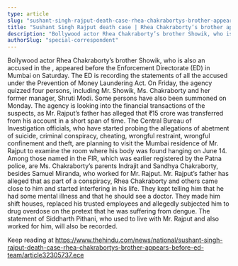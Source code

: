 ```yaml
---
type: article
slug: "sushant-singh-rajput-death-case-rhea-chakrabortys-brother-appears-before-ed-team"
title: "Sushant Singh Rajput death case | Rhea Chakraborty’s brother appears before ED team"
description: "Bollywood actor Rhea Chakraborty’s brother Showik, who is also an accused in the Sushant Singh Rajput’s death case, appeared before the Enforcement Directorate (ED) in Mumbai on Saturday.The ED is rec"
authorSlug: "special-correspondent"
---
```


Bollywood actor Rhea Chakraborty’s brother Showik, who is also an accused in the 
, appeared before the Enforcement Directorate (ED) in Mumbai on Saturday.
The ED is recording the statements of all the accused under the Prevention of Money Laundering Act. On Friday, the agency quizzed four persons, including Mr. Showik, Ms. Chakraborty and her former manager, Shruti Modi. Some persons have also been summoned on Monday.
The agency is looking into the financial transactions of the suspects, as Mr. Rajput’s father has alleged that ₹15 crore was transferred from his account in a short span of time.
The Central Bureau of Investigation officials, who have started probing the allegations of abetment of suicide, criminal conspiracy, cheating, wrongful restraint, wrongful confinement and theft, are planning to visit the Mumbai residence of Mr. Rajput to examine the room where his body was found hanging on June 14.
Among those named in the FIR, which was earlier registered by the Patna police, are Ms. Chakraborty’s parents Indrajit and Sandhya Chakraborty, besides Samuel Miranda, who worked for Mr. Rajput.
Mr. Rajput’s father has alleged that as part of a conspiracy, Rhea Chakraborty and others came close to him and started interfering in his life. They kept telling him that he had some mental illness and that he should see a doctor. They made him shift houses, replaced his trusted employees and allegedly subjected him to drug overdose on the pretext that he was suffering from dengue.
The statement of Siddharth Pithani, who used to live with Mr. Rajput and also worked for him, will also be recorded.

Keep reading at https://www.thehindu.com/news/national/sushant-singh-rajput-death-case-rhea-chakrabortys-brother-appears-before-ed-team/article32305737.ece
